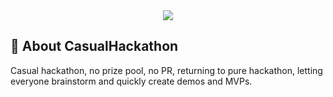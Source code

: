 <div align="center">
    <img src="../images/banner.png"/>
</div>

## 🏢 About CasualHackathon

Casual hackathon, no prize pool, no PR, returning to pure hackathon, letting everyone brainstorm and quickly create demos and MVPs.